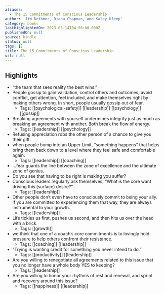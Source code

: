 ```yaml
---
aliases:
  - The 15 Commitments of Conscious Leadership
author: 'Jim Dethmer, Diana Chapman, and Kaley Klemp'
category: books
lastHighlightedOn: 2023-05-14T04:56:00.000Z
publishedOn: null
source: kindle
status: null
tags: []
title: The 15 Commitments of Conscious Leadership
url: null
---
```

## Highlights

- “the team that sees reality the best wins.”
- People gossip to gain validation, control others and outcomes, avoid conflict, get attention, feel included, and make themselves right by making others wrong. In short, people usually gossip out of fear.
    - Tags: [[psychological-safety]] [[leadership]] [[psychology]] [[gossip]]
- Breaking agreements with yourself undermines integrity just as much as breaking an agreement with another. Both break the flow of energy.
    - Tags: [[leadership]] [[psychology]]
- Refusing appreciation robs the other person of a chance to give you their gift.
- when people bump into an Upper Limit, “something happens” that helps bring them back down to a level where they feel safe and comfortable again.
    - Tags: [[leadership]] [[coaching]]
- …fear guards the line between the zone of excellence and the ultimate zone of genius.
- Do you see that having to be right is making you suffer?
- Conscious leaders regularly ask themselves, “What is the core want driving this (surface) desire?”
    - Tags: [[leadership]]
- Other people don’t even have to consciously commit to being your ally. If you are committed to experiencing them that way, they are always instrumental to your growth.
    - Tags: [[leadership]]
- Life tickles us first, pushes us second, and then hits us over the head with a brick.
    - Tags: [[growth]]
- we think that one of a coach’s core commitments is to lovingly hold pressure to help others confront their resistance.
    - Tags: [[coaching]] [[leadership]]
- “Trying is wanting credit for something you never intend to do.”
    - Tags: [[productivity]] [[leadership]]
- Are you willing to renegotiate all agreements related to this issue that you no longer have a whole body YES to keeping?
    - Tags: [[leadership]]
- Are you willing to honor your rhythms of rest and renewal, and sprint and recovery around this issue?
    - Tags: [[happiness]] [[leadership]]
